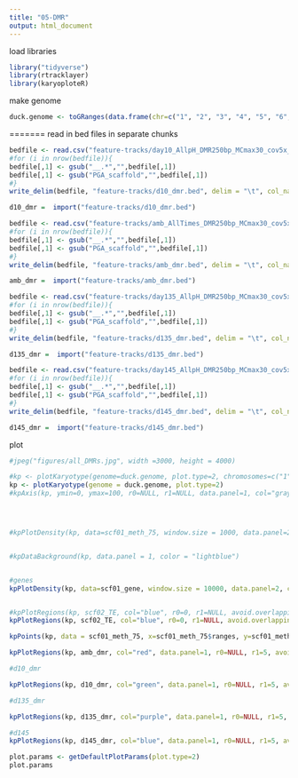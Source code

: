 ```yaml
---
title: "05-DMR"
output: html_document
---
```


load libraries
```r
library("tidyverse")
library(rtracklayer)
library(karyoploteR)
```


make genome
```r
duck.genome <- toGRanges(data.frame(chr=c("1", "2", "3", "4", "5", "6", "7", "8", "9", "10", "11", "12", "13", "14", "15", "16", "17", "18" ), start=c(1, 1, 1, 1, 1, 1, 1, 1, 1, 1, 1, 1, 1, 1, 1, 1, 1, 1 ), end=c(89643857,	69596280,	57743597, 65288255, 67248332, 61759565, 43120122, 61151155, 38581958, 53961475, 51449921, 50438331, 44396874, 45393038, 47938513, 31980953, 34923512,	27737463)))
```



=======
read in bed files in separate chunks

```r

bedfile <- read.csv("feature-tracks/day10_AllpH_DMR250bp_MCmax30_cov5x_rms_results_collapsed_AOV0.1.DMR.bed", header = FALSE, sep = "\t")
#for (i in nrow(bedfile)){
bedfile[,1] <- gsub("__.*","",bedfile[,1])
bedfile[,1] <- gsub("PGA_scaffold","",bedfile[,1])
#}
write_delim(bedfile, "feature-tracks/d10_dmr.bed", delim = "\t", col_names = FALSE)

d10_dmr =  import("feature-tracks/d10_dmr.bed")

```


```r

bedfile <- read.csv("feature-tracks/amb_AllTimes_DMR250bp_MCmax30_cov5x_rms_results_collapsed_AOV0.1.DMR.bed", header = FALSE, sep = "\t")
#for (i in nrow(bedfile)){
bedfile[,1] <- gsub("__.*","",bedfile[,1])
bedfile[,1] <- gsub("PGA_scaffold","",bedfile[,1])
#}
write_delim(bedfile, "feature-tracks/amb_dmr.bed", delim = "\t", col_names = FALSE)

amb_dmr =  import("feature-tracks/amb_dmr.bed")

```

```r

bedfile <- read.csv("feature-tracks/day135_AllpH_DMR250bp_MCmax30_cov5x_rms_results_collapsed_AOV0.1.DMR.bed", header = FALSE, sep = "\t")
#for (i in nrow(bedfile)){
bedfile[,1] <- gsub("__.*","",bedfile[,1])
bedfile[,1] <- gsub("PGA_scaffold","",bedfile[,1])
#}
write_delim(bedfile, "feature-tracks/d135_dmr.bed", delim = "\t", col_names = FALSE)

d135_dmr =  import("feature-tracks/d135_dmr.bed")

```


```r

bedfile <- read.csv("feature-tracks/day145_AllpH_DMR250bp_MCmax30_cov5x_rms_results_collapsed_AOV0.1.DMR.bed", header = FALSE, sep = "\t")
#for (i in nrow(bedfile)){
bedfile[,1] <- gsub("__.*","",bedfile[,1])
bedfile[,1] <- gsub("PGA_scaffold","",bedfile[,1])
#}
write_delim(bedfile, "feature-tracks/d145_dmr.bed", delim = "\t", col_names = FALSE)

d145_dmr =  import("feature-tracks/d145_dmr.bed")


```






plot 
```r
#jpeg("figures/all_DMRs.jpg", width =3000, height = 4000)

#kp <- plotKaryotype(genome=duck.genome, plot.type=2, chromosomes=c("1", "2" ))
kp <- plotKaryotype(genome = duck.genome, plot.type=2)
#kpAxis(kp, ymin=0, ymax=100, r0=NULL, r1=NULL, data.panel=1, col="gray50", cex=0.5)




#kpPlotDensity(kp, data=scf01_meth_75, window.size = 1000, data.panel=2, col=adjustcolor("green", 0.5), lwd=0.5, border=adjustcolor("green", 0.5), r0=0, r1=1) 


#kpDataBackground(kp, data.panel = 1, color = "lightblue")


#genes   
kpPlotDensity(kp, data=scf01_gene, window.size = 10000, data.panel=2, col="yellow", r0=0, r1=1.1)  


#kpPlotRegions(kp, scf02_TE, col="blue", r0=0, r1=NULL, avoid.overlapping = TRUE, num.layers = 5)
kpPlotRegions(kp, scf02_TE, col="blue", r0=0, r1=NULL, avoid.overlapping = TRUE, num.layers = 5)

kpPoints(kp, data = scf01_meth_75, x=scf01_meth_75$ranges, y=scf01_meth_75$score, ymin=NULL, ymax=100, data.panel=1, r0=NULL, r1=NULL, col=adjustcolor("dark blue"), pch=".", cex=1)

kpPlotRegions(kp, amb_dmr, col="red", data.panel=1, r0=NULL, r1=5, avoid.overlapping = TRUE, num.layers = 5)

#d10_dmr

kpPlotRegions(kp, d10_dmr, col="green", data.panel=1, r0=NULL, r1=5, avoid.overlapping = TRUE, num.layers = 5)

#d135_dmr

kpPlotRegions(kp, d135_dmr, col="purple", data.panel=1, r0=NULL, r1=5, avoid.overlapping = TRUE, num.layers = 5)

#d145
kpPlotRegions(kp, d145_dmr, col="blue", data.panel=1, r0=NULL, r1=5, avoid.overlapping = TRUE, num.layers = 5)

```







```r
plot.params <- getDefaultPlotParams(plot.type=2)
plot.params
```


